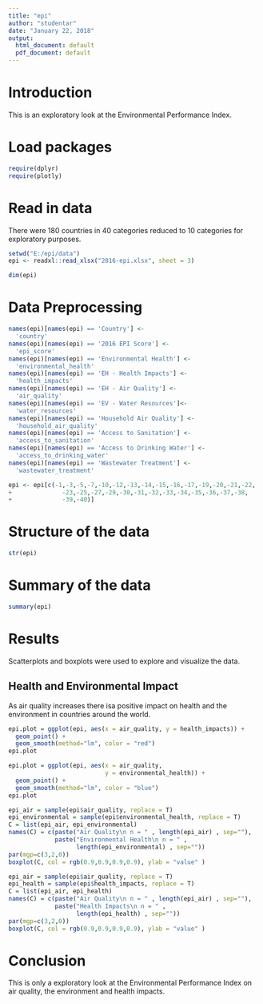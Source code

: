 ```yaml
---
title: "epi"
author: "studentar"
date: "January 22, 2018"
output:
  html_document: default
  pdf_document: default
---
```

# Introduction
This is an exploratory look at the Environmental Performance Index.

# Load packages
```r
require(dplyr)
require(plotly)
```

# Read in data
There were 180 countries in 40 categories reduced to 10 categories for exploratory purposes.

```r
setwd("E:/epi/data")
epi <- readxl::read_xlsx("2016-epi.xlsx", sheet = 3)
```
```r
dim(epi)
```

# Data Preprocessing
```r
names(epi)[names(epi) == 'Country'] <- 
  'country'
names(epi)[names(epi) == '2016 EPI Score'] <- 
  'epi_score'
names(epi)[names(epi) == 'Environmental Health'] <- 
  'environmental_health'
names(epi)[names(epi) == 'EH - Health Impacts'] <- 
  'health_impacts'
names(epi)[names(epi) == 'EH - Air Quality'] <- 
  'air_quality'
names(epi)[names(epi) == 'EV - Water Resources']<- 
  'water_resources'
names(epi)[names(epi) == 'Household Air Quality'] <- 
  'household_air_quality'
names(epi)[names(epi) == 'Access to Sanitation'] <- 
  'access_to_sanitation'
names(epi)[names(epi) == 'Access to Drinking Water'] <- 
  'access_to_drinking_water'
names(epi)[names(epi) == 'Wastewater Treatment'] <- 
  'wastewater_treatment'
```

```r
epi <- epi[c(-1,-3,-5,-7,-10,-12,-13,-14,-15,-16,-17,-19,-20,-21,-22,
+              -23,-25,-27,-29,-30,-31,-32,-33,-34,-35,-36,-37,-38,
+              -39,-40)]
```

# Structure of the data
```r
str(epi)
```

# Summary of the data
```r
summary(epi)
```

# Results
Scatterplots and boxplots were used to explore and visualize the data.

## Health and Environmental Impact
As air quality increases there isa positive impact on health and the 
environment in countries around the world.

```r
epi.plot = ggplot(epi, aes(x = air_quality, y = health_impacts)) +
  geom_point() +
  geom_smooth(method="lm", color = "red")
epi.plot
```

```r
epi.plot = ggplot(epi, aes(x = air_quality, 
                           y = environmental_health)) +
  geom_point() +
  geom_smooth(method="lm", color = "blue")
epi.plot
```

```r
epi_air = sample(epi$air_quality, replace = T)
epi_environmental = sample(epi$environmental_health, replace = T)
C = list(epi_air, epi_environmental)
names(C) = c(paste("Air Quality\n n = " , length(epi_air) , sep=""), 
             paste("Environmental Health\n n = " , 
                   length(epi_environmental) , sep=""))
par(mgp=c(3,2,0))
boxplot(C, col = rgb(0.9,0.9,0.9,0.9), ylab = "value" )
```
```r
epi_air = sample(epi$air_quality, replace = T)
epi_health = sample(epi$health_impacts, replace = T)
C = list(epi_air, epi_health)
names(C) = c(paste("Air Quality\n n = " , length(epi_air) , sep=""), 
             paste("Health Impacts\n n = " , 
                   length(epi_health) , sep=""))
par(mgp=c(3,2,0))
boxplot(C, col = rgb(0.9,0.9,0.9,0.9), ylab = "value" )
```

# Conclusion
This is only a exploratory look at the Environmental Performance Index on air quality, the environment and health impacts.
